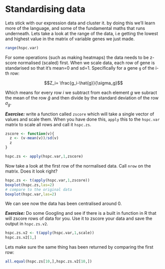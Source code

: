 # Standardising data

Lets stick with our expression data and cluster it. by doing this we'll learn more of the language, and some of the fundamental maths that runs underneath. Lets take a look at the range of the data, i.e getting the lowest and highest value in the matrix of variable genes we just made.
```r
range(hspc.var)
```


For some operations (such as making heatmaps) the data needs to be z-score normalised (scaled) first. When we scale data, each row of gene is standarised so that it's mean=0 and sd=1. Specifically for a gene `g` of the i-th row:

$$Z_i= \frac{g_i-\hat{g}}{\sigma_g}$$

Which means for every row $i$ we subtract from each element $g$ we subract the mean of the row $\hat{g}$ and then divide by the standard deviation of the row $\sigma_g$.

***Exercise:*** write a function called `zscore` which will take a single vector of values and scale them. When you have done this, `apply` this to the `hspc.var` matrix to scale all rows and call it `hspc.zs`.
```r
zscore <- function(v){
  z <- (v-mean(v))/sd(v)
  z
}

hspc.zs <- apply(hspc.var,1,zscore)
```

Now take a look at the first row of the normalised data. Call `nrow` on the matrix. Does it look right? 

```r
hspc.zs <- t(apply(hspc.var,1,zscore))
boxplot(hspc.zs,las=2)
# compare to the original data
boxplot(hspc.var,las=2)
```


We can see now the data has been centralised around 0.

***Exercise:*** Do some Googling and see if there is a built in function in R that will zscore rows of data for you. Use it to zscore your data and save the output in `hspc.zs.v2`.

```r

hspc.zs.v2 <- t(apply(hspc.var,1,scale))
hspc.zs.v2[1,]

```

Lets make sure the same thing has been returned by comparing the first row:

```r
all.equal(hspc.zs[10,],hspc.zs.v2[10,])
```








